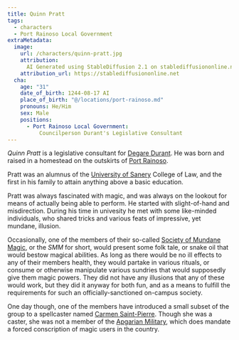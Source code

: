```yaml
---
title: Quinn Pratt
tags:
  - characters
  - Port Rainoso Local Government
extraMetadata:
  image:
    url: /characters/quinn-pratt.jpg
    attribution:
      AI Generated using StableDiffusion 2.1 on stablediffusiononline.net
    attribution_url: https://stablediffusiononline.net
  cha:
    age: "31"
    date_of_birth: 1244-08-17 AI
    place_of_birth: "@/locations/port-rainoso.md"
    pronouns: He/Him
    sex: Male
    positions:
      - Port Rainoso Local Government:
          Councilperson Durant's Legislative Consultant
---
```


<Stub />

_Quinn Pratt_ is a legislative consultant for
[Degare Durant](./degare-durant.mdx). He was born and raised in a homestead on
the outskirts of [Port Rainoso](../locations/port-rainoso.mdx).

Pratt was an alumnus of the
[University of Sanery](../organizations/university-of-sanery.mdx) College of
Law, and the first in his family to attain anything above a basic education.

Pratt was always fascinated with magic, and was always on the lookout for means
of actually being able to perform. He started with slight-of-hand and
misdirection. During his time in univesity he met with some like-minded
individuals, who shared tricks and various feats of impressive, yet mundane,
illusion.

Occasionally, one of the members of their so-called
[Society of Mundane Magic](../organizations/society-of-mundane-magic.mdx), or
the _SMM_ for short, would present some folk tale, or snake oil that would
bestow magical abilities. As long as there would be no ill effects to any of
their members health, they would partake in various rituals, or consume or
otherwise manipulate various sundries that would supposedly give them magic
powers. They did not have any illusions that any of these would work, but they
did it anyway for both fun, and as a means to fulfill the requirements for such
an officially-sanctioned on-campus society.

One day though, one of the members have introduced a small subset of the group
to a spellcaster named [Carmen Saint-Pierre](./carmen-saint-pierre.mdx). Though
she was a caster, she was not a member of the
[Apgarian Military](../organizations/apgarian-military.mdx), which does mandate
a forced conscription of magic users in the country.
